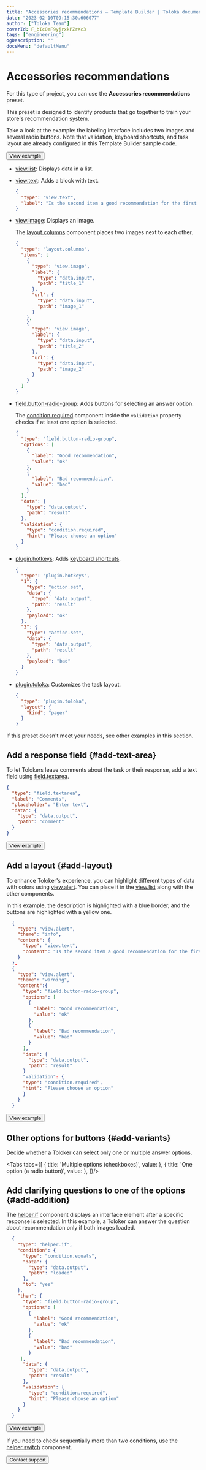 ```yaml
---
title: "Accessories recommendations — Template Builder | Toloka documentation"
date: "2023-02-10T09:15:30.606077"
author: ["Toloka Team"]
coverId: F_bIcOYF9yjrxkPZrXc3
tags: ["engineering"]
ogDescription: ""
docsMenu: "defaultMenu"
---
```



# Accessories recommendations

For this type of project, you can use the **Accessories recommendations** preset.

This preset is designed to identify products that go together to train your store's recommendation system.

Take a look at the example: the labeling interface includes two images and several radio buttons. Note that validation, keyboard shortcuts, and task layout are already configured in this Template Builder sample code.

<Button themeColor="light" view="default" size="l" type="link" url="https://ya.cc/t/T69IKTGm3ttCb6">View example</Button>

<Cut title="Components used in the example">

- [view.list](/docs/template-builder/reference/view.list): Displays data in a list.

- [view.text](/docs/template-builder/reference/view.text): Adds a block with text.

  <Cut title="Show code">

  ```json
  {
    "type": "view.text",
    "label": "Is the second item a good recommendation for the first one?"
  }
  ```

  </Cut>

- [view.image](/docs/template-builder/reference/view.image): Displays an image.

  The [layout.columns](/docs/template-builder/reference/layout.columns) component places two images next to each other.

  <Cut title="Show code">

  ```json
  {
    "type": "layout.columns",
    "items": [
      {
        "type": "view.image",
        "label": {
          "type": "data.input",
          "path": "title_1"
        },
        "url": {
          "type": "data.input",
          "path": "image_1"
        }
      },
      {
        "type": "view.image",
        "label": {
          "type": "data.input",
          "path": "title_2"
        },
        "url": {
          "type": "data.input",
          "path": "image_2"
        }
      }
    ]
  }
  ```

  </Cut>

- [field.button-radio-group](/docs/template-builder/reference/field.button-radio-group): Adds buttons for selecting an answer option.

  The [condition.required](/docs/template-builder/reference/condition.required) component inside the `validation` property checks if at least one option is selected.

  <Cut title="Show code">

  ```json
  {
    "type": "field.button-radio-group",
    "options": [
      {
        "label": "Good recommendation",
        "value": "ok"
      },
      {
        "label": "Bad recommendation",
        "value": "bad"
      }
    ],
    "data": {
      "type": "data.output",
      "path": "result"
    },
    "validation": {
      "type": "condition.required",
      "hint": "Please choose an option"
    }
  }
  ```

  </Cut>

- [plugin.hotkeys](/docs/template-builder/reference/plugin.hotkeys): Adds [keyboard shortcuts](/docs/template-builder/best-practices/hotkeys).

  <Cut title="Show code">

  ```json
  {
    "type": "plugin.hotkeys",
    "1": {
      "type": "action.set",
      "data": {
        "type": "data.output",
        "path": "result"
      },
      "payload": "ok"
    },
    "2": {
      "type": "action.set",
      "data": {
        "type": "data.output",
        "path": "result"
      },
      "payload": "bad"
    }
  }
  ```

  </Cut>

- [plugin.toloka](/docs/template-builder/reference/plugin.toloka): Customizes the task layout.

  <Cut title="Show code">

  ```json
  {
    "type": "plugin.toloka",
    "layout": {
      "kind": "pager"
    }
  }
  ```

  </Cut>

</Cut>

<TolokaTbSourceAddMedia/>

If this preset doesn't meet your needs, see other examples in this section.

## Add a response field {#add-text-area}

To let Tolokers leave comments about the task or their response, add a text field using [field.textarea](/docs/template-builder/reference/field.textarea).

<Cut title="Show code">

```json
{
  "type": "field.textarea",
  "label": "Comments",
  "placeholder": "Enter text",
  "data": {
    "type": "data.output",
    "path": "comment"
  }
}
```

</Cut>

<Button themeColor="light" view="default" size="l" type="link" url="https://ya.cc/t/BwwhqS_j3ttCd3">View example</Button>

## Add a layout {#add-layout}

To enhance Toloker's experience, you can highlight different types of data with colors using [view.alert](/docs/template-builder/reference/view.alert). You can place it in the [view.list](/docs/template-builder/reference/view.list) along with the other components.

In this example, the description is highlighted with a blue border, and the buttons are highlighted with a yellow one.

<Cut title="Show code">

```json
  {
    "type": "view.alert",
    "theme": "info",
    "content": {
      "type": "view.text",
      "content": "Is the second item a good recommendation for the first one?"
    }
  },
  {
    "type": "view.alert",
    "theme": "warning",
    "content":{
      "type": "field.button-radio-group",
      "options": [
        {
          "label": "Good recommendation",
          "value": "ok"
        },
        {
          "label": "Bad recommendation",
          "value": "bad"
        }
      ],
      "data": {
        "type": "data.output",
        "path": "result"
      }
      "validation": {
      "type": "condition.required",
      "hint": "Please choose an option"
      }
    }
  }
  ```

</Cut>

<Button themeColor="light" view="default" size="l" type="link" url="https://ya.cc/t/gJi3meiN3ttCeM">View example</Button>

## Other options for buttons {#add-variants}

Decide whether a Toloker can select only one or multiple answer options.

<Tabs tabs={[
  { title: 'Multiple options (checkboxes)', value: <AccessoriesRecommendationsList1/> },
  { title: 'One option (a radio button)', value: <AccessoriesRecommendationsList2/> },
]}/>

## Add clarifying questions to one of the options {#add-addition}

The [helper.if](/docs/template-builder/reference/helper.if) component displays an interface element after a specific response is selected. In this example, a Toloker can answer the question about recommendation only if both images loaded.

  <Cut title="Show code">

```json
  {
    "type": "helper.if",
    "condition": {
      "type": "condition.equals",
      "data": {
        "type": "data.output",
        "path": "loaded"
      },
      "to": "yes"
    },
    "then": {
      "type": "field.button-radio-group",
      "options": [
        {
          "label": "Good recommendation",
          "value": "ok"
        },
        {
          "label": "Bad recommendation",
          "value": "bad"
        }
     ],
      "data": {
        "type": "data.output",
        "path": "result"
      },
      "validation": {
        "type": "condition.required",
        "hint": "Please choose an option"
      }
    }
  }
```

</Cut>

<Button themeColor="light" view="default" size="l" type="link" url="https://ya.cc/t/GwLZZIth3ttCj2">View example</Button>

If you need to check sequentially more than two conditions, use the [helper.switch](/docs/template-builder/reference/helper.switch) component.

<Button themeColor="light" view="default" size="l" type="link" url="/docs/guide/troubleshooting/support?form-source=template-builder-templates-accessories-recommendations">Contact support</Button>
